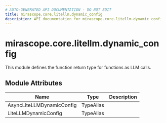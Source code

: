 ```yaml
---
# AUTO-GENERATED API DOCUMENTATION - DO NOT EDIT
title: mirascope.core.litellm.dynamic_config
description: API documentation for mirascope.core.litellm.dynamic_config
---
```


# mirascope.core.litellm.dynamic_config

<ApiType type="Module" />

This module defines the function return type for functions as LLM calls.

## Module Attributes

| Name | Type | Description |
| ---- | ---- | ----------- |
| AsyncLiteLLMDynamicConfig | TypeAlias |  |
| LiteLLMDynamicConfig | TypeAlias |  |


